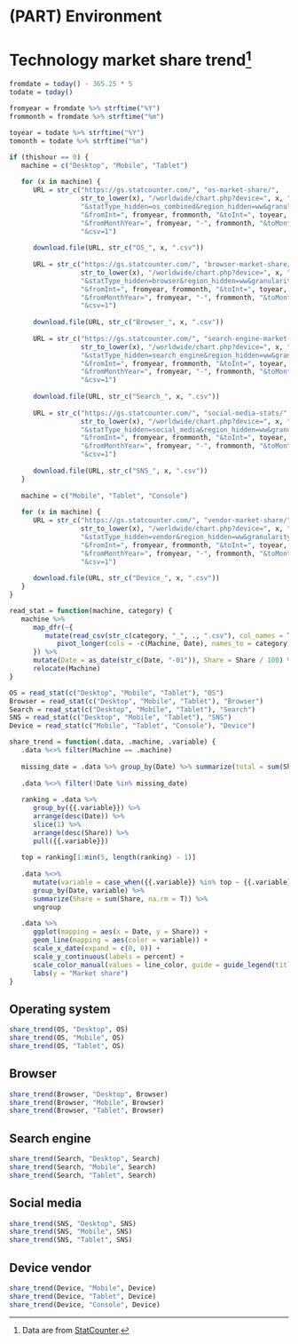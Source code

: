 # (PART) Environment {-}

# Technology market share trend^[Data are from [StatCounter](https://gs.statcounter.com/).] {#technology}

```r
fromdate = today() - 365.25 * 5
todate = today()

fromyear = fromdate %>% strftime("%Y")
frommonth = fromdate %>% strftime("%m")

toyear = todate %>% strftime("%Y")
tomonth = todate %>% strftime("%m")
```

```r
if (thishour == 0) {
   machine = c("Desktop", "Mobile", "Tablet")
   
   for (x in machine) {
      URL = str_c("https://gs.statcounter.com/", "os-market-share/", 
                  str_to_lower(x), "/worldwide/chart.php?device=", x, "&device_hidden=", str_to_lower(x), 
                  "&statType_hidden=os_combined&region_hidden=ww&granularity=monthly&statType=Operating%20System&region=Worldwide",
                  "&fromInt=", fromyear, frommonth, "&toInt=", toyear, tomonth, 
                  "&fromMonthYear=", fromyear, "-", frommonth, "&toMonthYear=", toyear, "-", tomonth, 
                  "&csv=1")
      
      download.file(URL, str_c("OS_", x, ".csv"))
      
      URL = str_c("https://gs.statcounter.com/", "browser-market-share/", 
                  str_to_lower(x), "/worldwide/chart.php?device=", x, "&device_hidden=", str_to_lower(x),
                  "&statType_hidden=browser&region_hidden=ww&granularity=monthly&statType=Browser&region=Worldwide",
                  "&fromInt=", fromyear, frommonth, "&toInt=", toyear, tomonth, 
                  "&fromMonthYear=", fromyear, "-", frommonth, "&toMonthYear=", toyear, "-", tomonth, 
                  "&csv=1")
      
      download.file(URL, str_c("Browser_", x, ".csv"))
      
      URL = str_c("https://gs.statcounter.com/", "search-engine-market-share/", 
                  str_to_lower(x), "/worldwide/chart.php?device=", x, "&device_hidden=", str_to_lower(x), 
                  "&statType_hidden=search_engine&region_hidden=ww&granularity=monthly&statType=Search%20Engine&region=Worldwide",
                  "&fromInt=", fromyear, frommonth, "&toInt=", toyear, tomonth, 
                  "&fromMonthYear=", fromyear, "-", frommonth, "&toMonthYear=", toyear, "-", tomonth, 
                  "&csv=1")
      
      download.file(URL, str_c("Search_", x, ".csv"))
      
      URL = str_c("https://gs.statcounter.com/", "social-media-stats/", 
                  str_to_lower(x), "/worldwide/chart.php?device=", x, "&device_hidden=", str_to_lower(x),
                  "&statType_hidden=social_media&region_hidden=ww&granularity=monthly&statType=Social%20Media&region=Worldwide",
                  "&fromInt=", fromyear, frommonth, "&toInt=", toyear, tomonth,
                  "&fromMonthYear=", fromyear, "-", frommonth, "&toMonthYear=", toyear, "-", tomonth, 
                  "&csv=1")
      
      download.file(URL, str_c("SNS_", x, ".csv"))
   }
   
   machine = c("Mobile", "Tablet", "Console")
   
   for (x in machine) {
      URL = str_c("https://gs.statcounter.com/", "vendor-market-share/", 
                  str_to_lower(x), "/worldwide/chart.php?device=", x, "&device_hidden=", str_to_lower(x),
                  "&statType_hidden=vendor&region_hidden=ww&granularity=monthly&statType=Device%20Vendor&region=Worldwide",
                  "&fromInt=", fromyear, frommonth, "&toInt=", toyear, tomonth, 
                  "&fromMonthYear=", fromyear, "-", frommonth, "&toMonthYear=", toyear, "-", tomonth, 
                  "&csv=1")
      
      download.file(URL, str_c("Device_", x, ".csv"))
   }
}

read_stat = function(machine, category) {
   machine %>%
      map_dfr(~{
         mutate(read_csv(str_c(category, "_", ., ".csv"), col_names = T), Machine = .) %>%
            pivot_longer(cols = -c(Machine, Date), names_to = category, values_to = "Share")
      }) %>%
      mutate(Date = as_date(str_c(Date, "-01")), Share = Share / 100) %>%
      relocate(Machine)
}

OS = read_stat(c("Desktop", "Mobile", "Tablet"), "OS")
Browser = read_stat(c("Desktop", "Mobile", "Tablet"), "Browser")
Search = read_stat(c("Desktop", "Mobile", "Tablet"), "Search")
SNS = read_stat(c("Desktop", "Mobile", "Tablet"), "SNS")
Device = read_stat(c("Mobile", "Tablet", "Console"), "Device")
```

```r
share_trend = function(.data, .machine, .variable) {
   .data %<>% filter(Machine == .machine)
   
   missing_date = .data %>% group_by(Date) %>% summarize(total = sum(Share)) %>% filter(total == 0) %>% pull(Date)
   
   .data %<>% filter(!Date %in% missing_date)
   
   ranking = .data %>% 
      group_by({{.variable}}) %>% 
      arrange(desc(Date)) %>% 
      slice(1) %>% 
      arrange(desc(Share)) %>% 
      pull({{.variable}})
   
   top = ranking[1:min(5, length(ranking) - 1)]
   
   .data %<>% 
      mutate(variable = case_when({{.variable}} %in% top ~ {{.variable}}, T ~ "Others") %>% factor(levels = c(top, "Others"))) %>%
      group_by(Date, variable) %>% 
      summarize(Share = sum(Share, na.rm = T)) %>% 
      ungroup
   
   .data %>%
      ggplot(mapping = aes(x = Date, y = Share)) +
      geom_line(mapping = aes(color = variable)) +
      scale_x_date(expand = c(0, 0)) +
      scale_y_continuous(labels = percent) +
      scale_color_manual(values = line_color, guide = guide_legend(title = NULL)) +
      labs(y = "Market share")
}
```

## Operating system

```r
share_trend(OS, "Desktop", OS)
share_trend(OS, "Mobile", OS)
share_trend(OS, "Tablet", OS)
```

## Browser

```r
share_trend(Browser, "Desktop", Browser)
share_trend(Browser, "Mobile", Browser)
share_trend(Browser, "Tablet", Browser)
```

## Search engine

```r
share_trend(Search, "Desktop", Search)
share_trend(Search, "Mobile", Search)
share_trend(Search, "Tablet", Search)
```

## Social media

```r
share_trend(SNS, "Desktop", SNS)
share_trend(SNS, "Mobile", SNS)
share_trend(SNS, "Tablet", SNS)
```

## Device vendor

```r
share_trend(Device, "Mobile", Device)
share_trend(Device, "Tablet", Device)
share_trend(Device, "Console", Device)
```